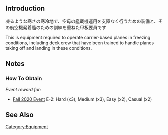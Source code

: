 {{EquipmentInfo|ID=402}}

==Introduction==
凍るような寒さの寒冷地で、空母の艦載機運用を支障なく行うための装備と、その航空機発着艦のための訓練を重ねた甲板要員です

This is equipment required to operate carrier-based planes in freezing conditions, including deck crew that have been trained to handle planes taking off and landing in these conditions.

==Notes==
<div class="mw-collapsible"><h3>How To Obtain</h3>
<div class="mw-collapsible-content">
''Event reward for:''
* [[Fall 2020 Event]] E-2: Hard (x3), Medium (x3), Easy (x2), Casual (x2)

</div></div>

==See Also==
{{Equipmentlist}}
[[Category:Equipment]]